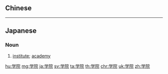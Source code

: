 {{also|學院}}
==Chinese==
{{zh-see|學院}}

----

==Japanese==
{{ja-kanjitab|がく|いん|yomi=o}}

===Noun===
{{ja-noun|がくいん}}

# [[institute]]; [[academy]]

[[hu:学院]]
[[mg:学院]]
[[ja:学院]]
[[sv:学院]]
[[ta:学院]]
[[th:学院]]
[[chr:学院]]
[[uk:学院]]
[[zh:学院]]
